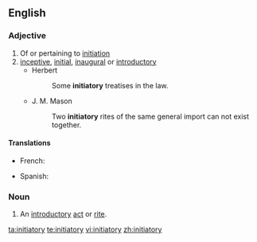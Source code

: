 ==English==

===Adjective===
{{en-adj}}

# Of or pertaining to [[initiation]]
# [[inceptive]], [[initial]], [[inaugural]] or [[introductory]]
#* Herbert
#*: Some '''initiatory''' treatises in the law.
#* J. M. Mason
#*: Two '''initiatory''' rites of the same general import can not exist together.

====Translations====
{{trans-top|initial, inaugural}}
* French: {{t+|fr|initiatique}}
{{trans-mid}}
* Spanish: {{t-|es|iniciativo|m}}
{{trans-bottom}}

===Noun===
{{en-noun|initiatories}}

# An [[introductory]] [[act]] or [[rite]].

[[ta:initiatory]]
[[te:initiatory]]
[[vi:initiatory]]
[[zh:initiatory]]